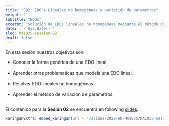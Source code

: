 ```yaml
---
title: "S02: EDO's Lineales no homogéneas y variación de paramétros"
weight: 2
subtitle: "EDOs"
excerpt: "Solución de EDOs lineales no homogéneas mediante el método de variación de parámetros."
date: '`r Sys.Date()`'
slug: MA1035-session-02
draft: false
---
```


En esta sesión nuestros objetivos son:

* Conocer la forma genérica de una EDO lineal <br/><br/>
* Aprender otras problematicas que modela una EDO lineal. <br/><br/>
* Resolver EDO lineales no homogéneas. <br/><br/>
* Aprender el método de variación de parámetros. <br/><br/>

El contenido para la **Sesión 02** se encuentra en following [slides](/slides/2022-AD-MA1035/MA1035-sesion-02).

```r
xaringanExtra::embed_xaringan(url = "/slides/2022-AD-MA1035/MA1035-sesion-02", ratio = "4:3")
```